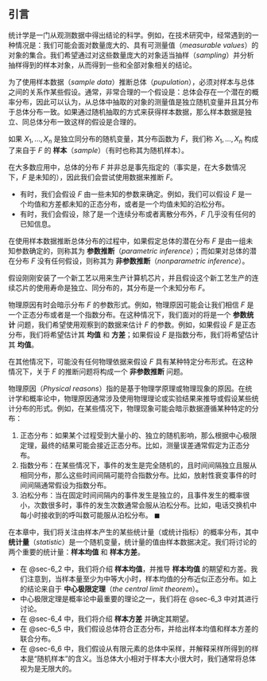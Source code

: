 ## 引言 {#sec-6_1}
统计学是一门从观测数据中得出结论的科学。例如，在技术研究中，经常遇到的一种情况是：我们可能会面对数量庞大的、具有可测量值（*measurable values*）的对象的集合。我们希望通过对这些数量庞大的对象适当抽样（*sampling*）并分析抽样得到的样本对象，从而得到一些和全部对象相关的结论。

为了使用样本数据（*sample data*）推断总体（*pupulation*），必须对样本与总体之间的关系作某些假设。通常，非常合理的一个假设是：总体会存在一个潜在的概率分布，因此可以认为，从总体中抽取的对象的测量值是独立随机变量并且其分布于总体分布一致。如果通过随机抽取的方式来获得样本数据，那么样本数据是独立、同总体分布一致这样的假设是合理的。

::: {#def-6_1_1}
如果 $X_1, ..., X_n$ 是独立同分布的随机变量，其分布函数为 $F$，我们称 $X_1, ..., X_n$ 构成了来自于 $F$ 的 **样本**（*sample*）（有时也称其为随机样本）。
:::

在大多数应用中，总体的分布 $F$ 并非总是事先指定的（事实是，在大多数情况下，$F$ 是未知的），因此我们会尝试使用数据来推断 $F$。

* 有时，我们会假设 $F$ 由一些未知的参数来确定。例如，我们可以假设 $F$ 是一个均值和方差都未知的正态分布，或者是一个均值未知的泊松分布。
* 有时，我们会假设，除了是一个连续分布或者离散分布外，$F$ 几乎没有任何的已知信息。

在使用样本数据推断总体分布的过程中，如果假定总体的潜在分布 $F$ 是由一组未知参数确定的，则称其为 **参数推断**（*parametric inference*）；而如果对总体的潜在分布 $F$ 没有任何假设，则称其为 **非参数推断**（*nonparametric inference*）。

::: {#exm-6_1_a}
假设刚刚安装了一个新工艺以用来生产计算机芯片，并且假设这个新工艺生产的连续芯片的使用寿命是独立、同分布的，其分布是一个未知分布 $F$。

物理原因有时会暗示分布 $F$ 的参数形式。例如，物理原因可能会让我们相信 $F$ 是一个正态分布或者是一个指数分布。在这种情况下，我们面对的将是一个 **参数统计** 问题，我们希望使用观察到的数据来估计 $F$ 的参数。例如，如果假设 $F$ 是正态分布，我们将希望估计其 **均值** 和 **方差**；如果假设 $F$ 是指数分布，我们将希望估计其 **均值**。

在其他情况下，可能没有任何物理依据来假设 $F$ 具有某种特定分布形式。在这种情况下，关于 $F$ 的推断问题将构成一个 **非参数推断** 问题。

::: {.callout-note}
物理原因（*Physical reasons*）指的是基于物理学原理或物理现象的原因。在统计学和概率论中，物理原因通常涉及使用物理理论或实验结果来推导或假设某些统计分布的形式。例如，在某些情况下，物理现象可能会暗示数据遵循某种特定的分布：

1. 正态分布：如果某个过程受到大量小的、独立的随机影响，那么根据中心极限定理，最终的结果可能会接近正态分布。比如，测量误差通常假定为正态分布。
2. 指数分布：在某些情况下，事件的发生是完全随机的，且时间间隔独立且服从相同分布，那么这些时间间隔可能符合指数分布。比如，放射性衰变事件的时间间隔通常假设为指数分布。
3. 泊松分布：当在固定时间间隔内的事件发生是独立的，且事件发生的概率很小，次数很多时，事件的发生次数通常会服从泊松分布。比如，电话交换机中每小时接收到的呼叫数可能服从泊松分布。 $\blacksquare$
:::
:::

在本章中，我们将关注由样本产生的某些统计量（或统计指标）的概率分布，其中 **统计量**（*statistic*）是一个随机变量，统计量的值由样本数据决定。我们将讨论的两个重要的统计量：**样本均值** 和 **样本方差**。

* 在 @sec-6_2 中，我们将介绍 **样本均值**，并推导 **样本均值** 的期望和方差。我们注意到，当样本量至少为中等大小时，样本均值的分布近似正态分布。如上的结论来自于 **中心极限定理**（*the central limit theorem*）。
* 中心极限定理是概率论中最重要的理论之一，我们将在 @sec-6_3 中对其进行讨论。
* 在 @sec-6_4 中，我们将介绍 **样本方差** 并确定其期望。
* 在 @sec-6_5 中，我们假设总体符合正态分布，并给出样本均值和样本方差的联合分布。
* 在 @sec-6_6 中，我们假设从有限元素的总体中采样，并解释采样所得到的样本是“随机样本”的含义。当总体大小相对于样本大小很大时，我们通常将总体视为是无限大的。